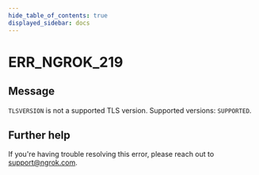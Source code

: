 ```yaml
---
hide_table_of_contents: true
displayed_sidebar: docs
---
```



# ERR_NGROK_219

## Message

`TLSVERSION` is not a supported TLS version. Supported versions: `SUPPORTED`.

<ErrorDetails error="err_ngrok_219" />

## Further help

If you're having trouble resolving this error, please reach out to [support@ngrok.com](mailto:support@ngrok.com?subject=Help%20with%20ERR_NGROK_219).
